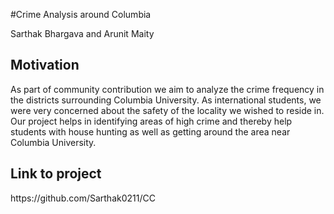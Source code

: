 #Crime Analysis around Columbia

Sarthak Bhargava and Arunit Maity

## Motivation
As part of community contribution we aim to analyze the crime frequency in the districts surrounding Columbia University. As international students, we were very concerned about the safety of the locality we wished to reside in. Our project helps in identifying areas of high crime and thereby help students with house hunting as well as getting around the area near Columbia University.

## Link to project

https://github.com/Sarthak0211/CC
